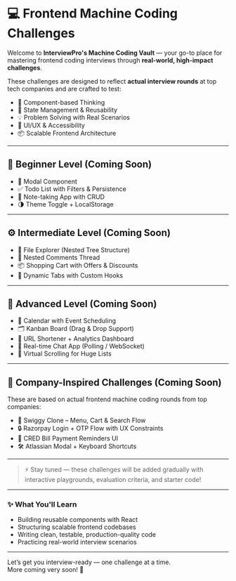 # 💻 Frontend Machine Coding Challenges

Welcome to **InterviewPro's Machine Coding Vault** — your go-to place for mastering frontend coding interviews through **real-world, high-impact challenges**.

These challenges are designed to reflect **actual interview rounds** at top tech companies and are crafted to test:

- 🎯 Component-based Thinking
- 🧠 State Management & Reusability
- 💡 Problem Solving with Real Scenarios
- 🎨 UI/UX & Accessibility
- 📦 Scalable Frontend Architecture

---

## 🚧 Beginner Level (Coming Soon)

- 🔲 Modal Component
- ✅ Todo List with Filters & Persistence
- 📝 Note-taking App with CRUD
- 🌗 Theme Toggle + LocalStorage

---

## ⚙️ Intermediate Level (Coming Soon)

- 📁 File Explorer (Nested Tree Structure)
- 💬 Nested Comments Thread
- 📦 Shopping Cart with Offers & Discounts
- 🧭 Dynamic Tabs with Custom Hooks

---

## 🧠 Advanced Level (Coming Soon)

- 📅 Calendar with Event Scheduling
- 🗂️ Kanban Board (Drag & Drop Support)
- 🔗 URL Shortener + Analytics Dashboard
- 💬 Real-time Chat App (Polling / WebSocket)
- 🔄 Virtual Scrolling for Huge Lists

---

## 🏢 Company-Inspired Challenges (Coming Soon)

These are based on actual frontend machine coding rounds from top companies:

- 🛒 Swiggy Clone – Menu, Cart & Search Flow
- 🔒 Razorpay Login + OTP Flow with UX Constraints
- 🧾 CRED Bill Payment Reminders UI
- 🛠️ Atlassian Modal + Keyboard Shortcuts

---

> ⚡ Stay tuned — these challenges will be added gradually with interactive playgrounds, evaluation criteria, and starter code!

---

### ✨ What You'll Learn

- Building reusable components with React
- Structuring scalable frontend codebases
- Writing clean, testable, production-quality code
- Practicing real-world interview scenarios

---

Let’s get you interview-ready — one challenge at a time.  
More coming very soon! 🚀
